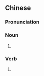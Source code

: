 {{also|试手儿}}
==Chinese==
{{zh-forms|s=试手儿|type=21}}

===Pronunciation===
{{zh-pron
|m=shìshǒur
|cat=n,v
}}

===Noun===
{{zh-noun}}

# {{erhua form of}}

===Verb===
{{zh-verb}}

# {{erhua form of}}